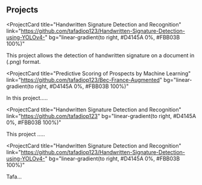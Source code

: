 ## Projects

<ProjectCard
  title="Handwritten Signature Detection and Recognition"
  link="https://github.com/tafadiop123/Handwritten-Signature-Detection-using-YOLOv4-"
  bg="linear-gradient(to right, #D4145A 0%, #FBB03B 100%)"
>
  This project allows the detection of handwritten signature on a document in
  (.png) format.
</ProjectCard>

<ProjectCard
  title="Predictive Scoring of Prospects by Machine Learning"
  link="https://github.com/tafadiop123/Bec-France-Augmented"
  bg="linear-gradient(to right, #D4145A 0%, #FBB03B 100%)"
>
  In this project.....
</ProjectCard>

<ProjectCard
  title="Handwritten Signature Detection and Recognition"
  link="https://github.com/tafadiop123"
  bg="linear-gradient(to right, #D4145A 0%, #FBB03B 100%)"
>
  This project .....
</ProjectCard>

<ProjectCard
  title="Handwritten Signature Detection and Recognition"
  link="https://github.com/tafadiop123/Handwritten-Signature-Detection-using-YOLOv4-"
  bg="linear-gradient(to right, #D4145A 0%, #FBB03B 100%)"
>
  Tafa...
</ProjectCard>
